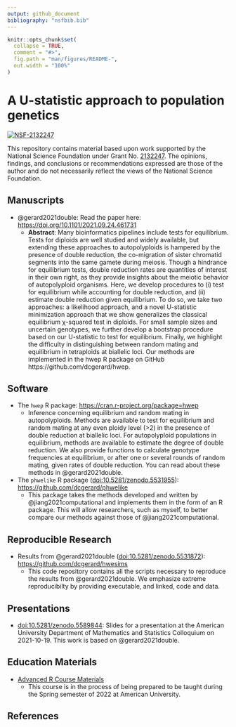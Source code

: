 ```yaml
---
output: github_document
bibliography: "nsfbib.bib"
---
```


<!-- README.md is generated from README.Rmd. Please edit that file -->

```r
knitr::opts_chunk$set(
  collapse = TRUE,
  comment = "#>",
  fig.path = "man/figures/README-",
  out.width = "100%"
)
```

# A U-statistic approach to population genetics

[![NSF-2132247](https://img.shields.io/badge/NSF-2132247-blue.svg)](https://nsf.gov/awardsearch/showAward?AWD_ID=2132247)

This repository contains material based upon work supported by the National Science Foundation under Grant No. [2132247](https://nsf.gov/awardsearch/showAward?AWD_ID=2132247). The opinions, findings, and conclusions or recommendations expressed are those of the author and do not necessarily reflect the views of the National Science Foundation.

## Manuscripts

- @gerard2021double: Read the paper here: <https://doi.org/10.1101/2021.09.24.461731>
    - **Abstract**: Many bioinformatics pipelines include tests for
	  equilibrium. Tests for diploids are well studied and widely
	  available, but extending these approaches to autopolyploids is
	  hampered by the presence of double reduction, the co-migration
	  of sister chromatid segments into the same gamete during
	  meiosis. Though a hindrance for equilibrium tests, double
	  reduction rates are quantities of interest in their own right,
	  as they provide insights about the meiotic behavior of
	  autopolyploid organisms. Here, we develop procedures to (i) test
	  for equilibrium while accounting for double reduction, and (ii)
	  estimate double reduction given equilibrium. To do so, we take
	  two approaches: a likelihood approach, and a novel U-statistic
	  minimization approach that we show generalizes the classical
	  equilibrium χ-squared test in diploids. For small sample sizes and
	  uncertain genotypes, we further develop a bootstrap procedure
	  based on our U-statistic to test for equilibrium. Finally, we
	  highlight the difficulty in distinguishing between random mating
	  and equilibrium in tetraploids at biallelic loci. Our methods
	  are implemented in the hwep R package on GitHub
	  https://github.com/dcgerard/hwep.

## Software

- The `hwep` R package: <https://cran.r-project.org/package=hwep>
    - Inference concerning equilibrium and random mating in
      autopolyploids. Methods are available to test for equilibrium
      and random mating at any even ploidy level (>2) in the presence
      of double reduction at biallelic loci. For autopolyploid
      populations in equilibrium, methods are available to estimate
      the degree of double reduction. We also provide functions to
      calculate genotype frequencies at equilibrium, or after one or
      several rounds of random mating, given rates of double
      reduction. You can read about these methods in @gerard2021double.

- The `phwelike` R package ([doi:10.5281/zenodo.5531955](https://doi.org/10.5281/zenodo.5531955)): <https://github.com/dcgerard/phwelike> 
    - This package takes the methods developed and written by
      @jiang2021computational and implements them in the form of an R
      package.  This will allow researchers, such as myself, to better
      compare our methods against those of @jiang2021computational.

## Reproducible Research

- Results from @gerard2021double ([doi:10.5281/zenodo.5531872](https://doi.org/10.5281/zenodo.5531872)): <https://github.com/dcgerard/hwesims>
    - This code repository contains all the scripts necessary to reproduce
      the results from @gerard2021double. We emphasize extreme reproducibilty 
      by providing executable, and linked, code and data.
      
## Presentations

- [doi:10.5281/zenodo.5589844](https://doi.org/10.5281/zenodo.5589844): Slides for a presentation at the American University Department of Mathematics and Statistics Colloquium on 2021-10-19. This work is based on @gerard2021double.

## Education Materials

- [Advanced R Course Materials](https://dcgerard.github.io/advancedr/)
    - This course is in the process of being prepared to be taught during the Spring semester of 2022 at American University.

## References
